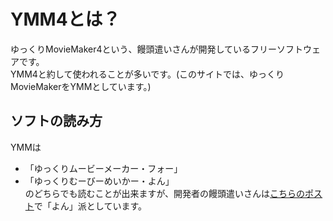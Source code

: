 # YMM4とは？
ゆっくりMovieMaker4という、饅頭遣いさんが開発しているフリーソフトウェアです。  
YMM4と約して使われることが多いです。(このサイトでは、ゆっくりMovieMakerをYMMとしています。)

## ソフトの読み方
YMMは  
* 「ゆっくりムービーメーカー・フォー」  
* 「ゆっくりむーびーめいかー・よん」  
のどちらでも読むことが出来ますが、開発者の饅頭遣いさんは[こちらのポスト](https://x.com/manju_summoner/status/1718234862019330222)で「よん」派としています。
